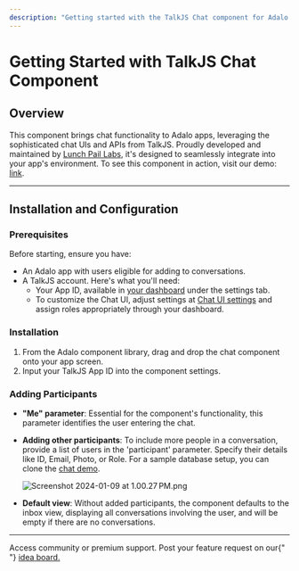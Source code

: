 ```yaml
---
description: "Getting started with the TalkJS Chat component for Adalo."
---
```


# Getting Started with TalkJS Chat Component

## Overview

This component brings chat functionality to Adalo apps, leveraging the sophisticated chat UIs and APIs from TalkJS. Proudly developed and maintained by [Lunch Pail Labs](https://lunchpaillabs.com/), it's designed to seamlessly integrate into your app's environment. To see this component in action, visit our demo: [link](https://lunchpaillabs.adalo.com/chat-demo-2).

---

## Installation and Configuration

### Prerequisites

Before starting, ensure you have:

- An Adalo app with users eligible for adding to conversations.
- A TalkJS account. Here's what you'll need:
  - Your App ID, available in [your dashboard](https://talkjs.com/dashboard/) under the settings tab.
  - To customize the Chat UI, adjust settings at [Chat UI settings](https://talkjs.com/dashboard/roles/settings/default/chat-ui) and assign roles appropriately through your dashboard.

### Installation

1. From the Adalo component library, drag and drop the chat component onto your app screen.
2. Input your TalkJS App ID into the component settings.

### Adding Participants

- **"Me" parameter**: Essential for the component's functionality, this parameter identifies the user entering the chat.
- **Adding other participants**: To include more people in a conversation, provide a list of users in the 'participant' parameter. Specify their details like ID, Email, Photo, or Role. For a sample database setup, you can clone the [chat demo](https://lunchpaillabs.adalo.com/chat-demo-2).

  ![Screenshot 2024-01-09 at 1.00.27 PM.png](https://prod-files-secure.s3.us-west-2.amazonaws.com/480f0932-72ea-496f-a70d-3632da8d6e99/7433c4a9-cc52-4dfb-b93a-1efa5d9a3719/Screenshot_2024-01-09_at_1.00.27_PM.png)

- **Default view**: Without added participants, the component defaults to the inbox view, displaying all conversations involving the user, and will be empty if there are no conversations.

---

<CardGroup cols={2}>
  <Card title="Need Help?" icon="envelope" href="/support/overview">
    Access community or premium support.
  </Card>
  <Card
    title="Have a feature request?"
    icon="lightbulb"
    href="https://lunchpaillabs.canny.io/feature-requests?selectedCategory=chat-component-for-adalo"
  >
    Post your feature request on our{" "}
    <a href="https://lunchpaillabs.canny.io/feature-requests?selectedCategory=chat-component-for-adalo">
      idea board.
    </a>
  </Card>
</CardGroup>
